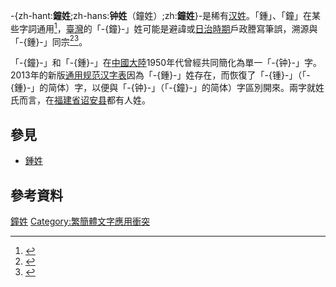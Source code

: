 {{Distinguish|鍾姓}}
{{姓氏
|姓氏=鐘
|繁體=鐘
|簡體=钟
|拼音=Zhōng
|中国大陆=Zhong 
|闽南话=Chiong 
|客家话=Tiong  
|台湾=國語:Chung<br />臺語:Tsing / Tsiong<br />客語:Zung
|香港=Chung
|澳门=Chong
|新加坡=
|马来西亚=Ch'ng/Chong/<br />Cheng/Chung
|越南=Chung
|韩国=종/Jong
|反切=
|同音字=
|堂号=
|郡望=
}}

-{zh-hant:'''鐘姓''';zh-hans:'''钟姓'''（鐘姓）;zh:'''鐘姓'''}-是稀有[[汉姓|汉姓]]。「鍾」、「鐘」在某些字詞通用<ref>{{cite web|language =|author =|url =https://www.facebook.com/permalink.php?story_fbid=1745997215656938&id=1704070293182964|title =「鍾」、「鐘」，雖然意義上不同，在某些字詞上是通用的喔！！ |work =國民漢字須知|pages =|date =2016-05-01|accessdate =|deadurl =|archiveurl =|archivedate =|via=[[Facebook|Facebook]]}}</ref>，[[臺灣|臺灣]]的「-{鐘}-」姓可能是避諱或[[台灣日治時期|日治時期]]戶政謄寫筆誤，溯源與「-{鍾}-」同宗<ref>{{cite news|language =|author =黃其豪|url =http://news.ltn.com.tw/news/society/paper/258811|title =異體字困擾 鍾、鐘吵三代 |work =|publisher =[[自由時報|自由時報]]|pages =|date =2008-11-17|accessdate =|deadurl =|archiveurl =|archivedate =}}</ref><ref name=ct>{{cite news|language =|author =鐘武達|url =http://www.chinatimes.com/newspapers/20140919000863-260106|title =祖先信奉鍾馗避名諱？彰化水尾整村都姓「鐘」|website =[[中時電子報|中時電子報]] ([[中國時報|中國時報]])|6 =|pages =|date =2014-09-19|accessdate =|deadurl =yes|archiveurl =https://web.archive.org/web/20180616204320/http://www.chinatimes.com/newspapers/20140919000863-260106|archivedate =2018-06-16}}</ref>。

「-{鐘}-」和「-{鍾}-」在[[中國大陸|中國大陸]]1950年代曾經共同簡化為單一「-{钟}-」字。2013年的新版[[通用规范汉字表|通用规范汉字表]]因為「-{鍾}-」姓存在，而恢復了「-{锺}-」（「-{鍾}-」的简体）字，以便與「-{钟}-」（「-{鐘}-」的简体）字區別開來。兩字就姓氏而言，在[[福建省|福建省]][[诏安县|诏安县]]都有人姓{{r|ct}}。

== 參見 ==
* [[鍾姓|鍾姓]]

== 參考資料 ==
{{reflist}}

{{中國前一百大姓氏}}
{{臺灣前一百大姓氏}}

{{Surname-stub}}

[[Category:鐘姓|]]
[[Category:繁簡體文字應用衝突|Category:繁簡體文字應用衝突]]